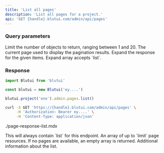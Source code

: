 ```yaml
---
title: 'List all pages'
description: 'List all pages for a project.'
api: 'GET {handle}.blutui.com/admin/api/pages'
---
```



### Query parameters

<Parameter name="limit" type="integer | default: 10">
Limit the number of objects to return, ranging between 1 and 20.
</Parameter>

<Parameter name="page" type="integer | default: 1">
The current page used to display the pagination results.
</Parameter>

<Parameter name="expand" type="string[]">
Expand the response for the given items. Expand array accepts `list`.
</Parameter>

### Response

```ts tab="Node.js"
import Blutui from 'blutui'

const blutui = new Blutui('ey....')

blutui.project('one').admin.pages.list()
```

```bash tab="cURL"
curl -X GET 'https://{handle}.blutui.com/admin/api/pages' \
     -H 'Authorization: Bearer ey....' \
     -H 'Content-Type: application/json'
```

<include>./page-response-list.mdx</include>

<Parameter name="object" type="string">
This will always contain `list` for this endpoint.
</Parameter>

<Parameter name="data" type="array">
An array of up to `limit` page resources. If no pages are available, an empty array is returned.
</Parameter>

<Parameter name="meta" type="object">
Additional information about the list.
</Parameter>
